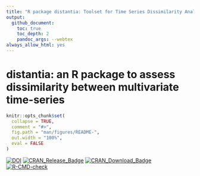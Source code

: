 ```yaml
---
title: "R package distantia: Toolset for Time Series Dissimilarity Analysis"
output:
  github_document:
    toc: true
    toc_depth: 2
    pandoc_args: --webtex
always_allow_html: yes
---
```


# distantia: an R package to assess dissimilarity between multivariate time-series

<!-- README.md is generated from README.Rmd. Please edit that file -->

```r
knitr::opts_chunk$set(
  collapse = TRUE,
  comment = "#>",
  fig.path = "man/figures/README-",
  out.width = "100%",
  eval = FALSE
)
```

<!-- badges: start -->

[![DOI](https://zenodo.org/badge/187805264.svg)](https://zenodo.org/badge/latestdoi/187805264)
[![CRAN\_Release\_Badge](http://www.r-pkg.org/badges/version/distantia)](https://CRAN.R-project.org/package=distantia)
[![CRAN\_Download\_Badge](http://cranlogs.r-pkg.org/badges/grand-total/distantia)](https://CRAN.R-project.org/package=distantia)
[![R-CMD-check](https://github.com/BlasBenito/distantia/actions/workflows/R-CMD-check.yaml/badge.svg)](https://github.com/BlasBenito/distantia/actions/workflows/R-CMD-check.yaml)


<!-- badges: end -->

